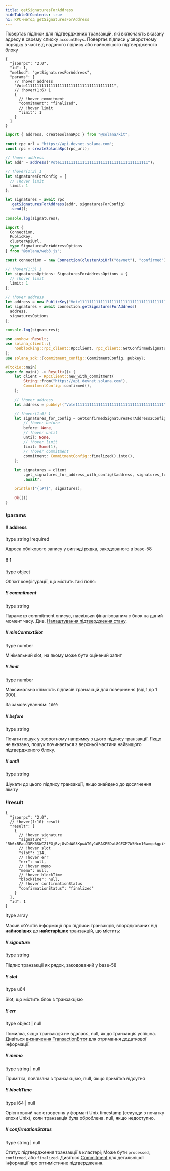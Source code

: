 ```yaml
---
title: getSignaturesForAddress
hideTableOfContents: true
h1: RPC-метод getSignaturesForAddress
---
```


Повертає підписи для підтверджених транзакцій, які включають вказану адресу в
своєму списку `accountKeys`. Повертає підписи у зворотному порядку в часі від
наданого підпису або найновішого підтвердженого блоку

<APIMethod>

```jsonc !!request curl
{
  "jsonrpc": "2.0",
  "id": 1,
  "method": "getSignaturesForAddress",
  "params": [
    // !hover address
    "Vote111111111111111111111111111111111111111",
    // !hover(1:6) 1
    {
      // !hover commitment
      "commitment": "finalized",
      // !hover limit
      "limit": 1
    }
  ]
}
```

```ts !!request title="Kit"
import { address, createSolanaRpc } from "@solana/kit";

const rpc_url = "https://api.devnet.solana.com";
const rpc = createSolanaRpc(rpc_url);

// !hover address
let addr = address("Vote111111111111111111111111111111111111111");

// !hover(1:3) 1
let signaturesForConfig = {
  // !hover limit
  limit: 1
};

let signatures = await rpc
  .getSignaturesForAddress(addr, signaturesForConfig)
  .send();

console.log(signatures);
```

```ts !!request title="web3.js"
import {
  Connection,
  PublicKey,
  clusterApiUrl,
  type SignaturesForAddressOptions
} from "@solana/web3.js";

const connection = new Connection(clusterApiUrl("devnet"), "confirmed");

// !hover(1:3) 1
let signaturesOptions: SignaturesForAddressOptions = {
  // !hover limit
  limit: 1
};

// !hover address
let address = new PublicKey("Vote111111111111111111111111111111111111111");
let signatures = await connection.getSignaturesForAddress(
  address,
  signaturesOptions
);

console.log(signatures);
```

```rs !!request title="Rust"
use anyhow::Result;
use solana_client::{
    nonblocking::rpc_client::RpcClient, rpc_client::GetConfirmedSignaturesForAddress2Config,
};
use solana_sdk::{commitment_config::CommitmentConfig, pubkey};

#[tokio::main]
async fn main() -> Result<()> {
    let client = RpcClient::new_with_commitment(
        String::from("https://api.devnet.solana.com"),
        CommitmentConfig::confirmed(),
    );

    // !hover address
    let address = pubkey!("Vote111111111111111111111111111111111111111");

    // !hover(1:6) 1
    let signatures_for_config = GetConfirmedSignaturesForAddress2Config {
        // !hover before
        before: None,
        // !hover until
        until: None,
        // !hover limit
        limit: Some(1),
        // !hover commitment
        commitment: CommitmentConfig::finalized().into(),
    };

    let signatures = client
        .get_signatures_for_address_with_config(&address, signatures_for_config)
        .await?;

    println!("{:#?}", signatures);

    Ok(())
}
```

### !params

#### !! address

!type string !required

Адреса облікового запису у вигляді рядка, закодованого в base-58

#### !! 1

!type object

Об'єкт конфігурації, що містить такі поля:

##### !! commitment

!type string

Параметр commitment описує, наскільки фіналізованим є блок на даний момент часу.
Див. [Налаштування підтвердження стану](/docs/rpc#configuring-state-commitment).

##### !! minContextSlot

!type number

Мінімальний slot, на якому може бути оцінений запит

##### !! limit

!type number

Максимальна кількість підписів транзакцій для повернення (від 1 до 1 000).

За замовчуванням: `1000`

##### !! before

!type string

Почати пошук у зворотному напрямку з цього підпису транзакції. Якщо не вказано,
пошук починається з верхньої частини найвищого підтвердженого блоку.

##### !! until

!type string

Шукати до цього підпису транзакції, якщо знайдено до досягнення ліміту

### !!result

```jsonc !response
{
  "jsonrpc": "2.0",
  // !hover(1:10) result
  "result": [
    {
      // !hover signature
      "signature": "5h6xBEauJ3PK6SWCZ1PGjBvj8vDdWG3KpwATGy1ARAXFSDwt8GFXM7W5Ncn16wmqokgpiKRLuS83KUxyZyv2sUYv",
      // !hover slot
      "slot": 114,
      // !hover err
      "err": null,
      // !hover memo
      "memo": null,
      // !hover blockTime
      "blockTime": null,
      // !hover confirmationStatus
      "confirmationStatus": "finalized"
    }
  ],
  "id": 1
}
```

!type array

Масив об'єктів інформації про підписи транзакцій, впорядкованих від
**найновіших** до **найстаріших** транзакцій, що містить:

##### !! signature

!type string

Підпис транзакції як рядок, закодований у base-58

##### !! slot

!type u64

Slot, що містить блок з транзакцією

##### !! err

!type object | null

Помилка, якщо транзакція не вдалася, null, якщо транзакція успішна. Дивіться
[визначення TransactionError](https://github.com/solana-labs/solana/blob/c0c60386544ec9a9ec7119229f37386d9f070523/sdk/src/transaction/error.rs#L13)
для отримання додаткової інформації.

##### !! memo

!type string | null

Примітка, пов'язана з транзакцією, null, якщо примітка відсутня

##### !! blockTime

!type i64 | null

Орієнтовний час створення у форматі Unix timestamp (секунди з початку епохи
Unix), коли транзакція була оброблена. null, якщо недоступно.

##### !! confirmationStatus

!type string | null

Статус підтвердження транзакції в кластері; Може бути `processed`, `confirmed`,
або `finalized`. Дивіться [Commitment](/docs/rpc/#configuring-state-commitment)
для детальнішої інформації про оптимістичне підтвердження.

</APIMethod>
